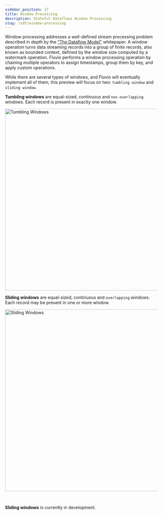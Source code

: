 ```yaml
---
sidebar_position: 17
title: Window Processing
description: Stateful Dataflows Window Processing
slug: /sdf/window-processing
---
```


Window processing addresses a well-defined stream processing problem described in depth by the ["The Dataflow Model"] whitepaper. A window operation turns data streaming records into a group of finite records, also known as bounded context, defined by the window size computed by a watermark operation. Fluvio performs a window processing operation by chaining multiple operators to assign timestamps, group them by key, and apply custom operations.

While there are several types of windows, and Fluvio will eventually implement all of them, this preview will focus on two: `tumbling window` and `sliding window`.

**Tumbling windows** are equal-sized, continuous and `non-overlapping` windows. Each record is present in exaclty one window.

<img src="/img/docs/sdf/ss-tumbling-window.svg" alt="Tumbling Windows"
   class="docimg" width="600" />

**Sliding windows** are equal-sized, continuous and `overlapping` windows. Each record may be present in one or more window.

<img src="/img/docs/sdf/ss-sliding-window.svg" alt="Sliding Windows"
  class="docimg" width="600" />

<br />

**Sliding windows** is currently in development.


["The Dataflow Model"]: https://storage.googleapis.com/pub-tools-public-publication-data/pdf/43864.pdf
